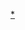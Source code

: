 {{国家排球队
 | bg        = #ff0000
 | fg        = #ffff66 
 | country   = CHN
 | team link = 中國國家女子排球隊
 | title     = 中國女子排球隊
 | name      = 1986年世錦賽中國國家女子排球隊
 | comp      = 1986年世界女子排球錦標賽 – 冠軍
 | comp link = 1986年世界女子排球錦標賽
 | p1        = [[胡小凤]]
 | p2        = [[梁艷]]
 | p3        = [[刘玮 (排球运动员)|刘玮]]
 | p4        = [[侯玉珠]]
 | p5        = [[殷勤]] 
 | p6        = [[楊錫蘭]]<small> (C)</small> 
 | p7        = [[蘇惠娟]]
 | p8        = [[姜英]]
 | p9        = [[李延軍]]
 | p10       = [[楊曉君]]
 | p11       = [[郑美珠 (排球运动员)|鄭美珠]]
 | p12       = [[巫丹]]
 | coach     = [[張蓉芳]]
}}<noinclude>
{{collapsible option}}
[[Category:中国国家女子排球队|*]]
</noinclude>